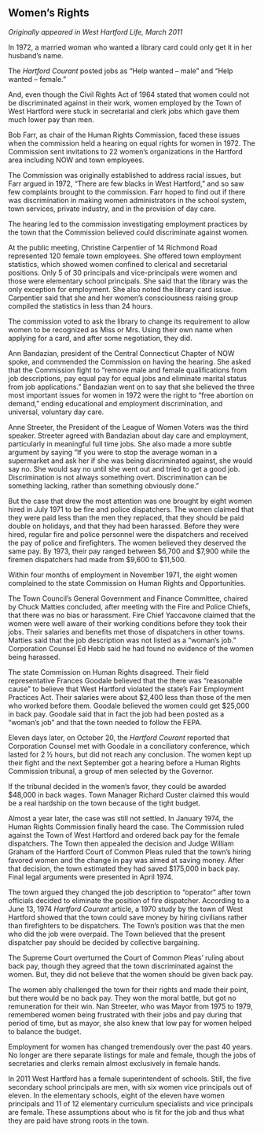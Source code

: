## Women’s Rights {-}

*Originally appeared in West Hartford Life, March 2011*

In 1972, a married woman who wanted a library card could only get it in her husband’s name.

The *Hartford Courant* posted jobs as “Help wanted – male” and “Help wanted – female.”

And, even though the Civil Rights Act of 1964 stated that women could not be discriminated against in their work, women employed by the Town of West Hartford were stuck in secretarial and clerk jobs which gave them much lower pay than men.

Bob Farr, as chair of the Human Rights Commission, faced these issues when the commission held a hearing on equal rights for women in 1972. The Commission sent invitations to 22 women’s organizations in the Hartford area including NOW and town employees.

The Commission was originally established to address racial issues, but Farr argued in 1972, “There are few blacks in West Hartford,” and so saw few complaints brought to the commission. Farr hoped to find out if there was discrimination in making women administrators in the school system, town services, private industry, and in the provision of day care.

The hearing led to the commission investigating employment practices by the town that the Commission believed could discriminate against women.

At the public meeting, Christine Carpentier of 14 Richmond Road represented 120 female town employees. She offered town employment statistics, which showed women confined to clerical and secretarial positions. Only 5 of 30 principals and vice-principals were women and those were elementary school principals. She said that the library was the only exception for employment. She also noted the library card issue. Carpentier said that she and her women’s consciousness raising group compiled the statistics in less than 24 hours.

The commission voted to ask the library to change its requirement to allow women to be recognized as Miss or Mrs. Using their own name when applying for a card, and after some negotiation, they did.

Ann Bandazian, president of the Central Connecticut Chapter of NOW spoke, and commended the Commission on having the hearing. She asked that the Commission fight to “remove male and female qualifications from job descriptions, pay equal pay for equal jobs and eliminate marital status from job applications.” Bandazian went on to say that she believed the three most important issues for women in 1972 were the right to “free abortion on demand,” ending educational and employment discrimination, and universal, voluntary day care.

Anne Streeter, the President of the League of Women Voters was the third speaker. Streeter agreed with Bandazian about day care and employment, particularly in meaningful full time jobs. She also made a more subtle argument by saying “If you were to stop the average woman in a supermarket and ask her if she was being discriminated against, she would say no. She would say no until she went out and tried to get a good job. Discrimination is not always something overt. Discrimination can be something lacking, rather than something obviously done.”

But the case that drew the most attention was one brought by eight women hired in July 1971 to be fire and police dispatchers. The women claimed that they were paid less than the men they replaced, that they should be paid double on holidays, and that they had been harassed. Before they were hired, regular fire and police personnel were the dispatchers and received the pay of police and firefighters. The women believed they deserved the same pay. By 1973, their pay ranged between $6,700 and $7,900 while the firemen dispatchers had made from $9,600 to $11,500.

Within four months of employment in November 1971, the eight women complained to the state Commission on Human Rights and Opportunities.

The Town Council’s General Government and Finance Committee, chaired by Chuck Matties concluded, after meeting with the Fire and Police Chiefs, that there was no bias or harassment. Fire Chief Yaccavone claimed that the women were well aware of their working conditions before they took their jobs. Their salaries and benefits met those of dispatchers in other towns. Matties said that the job description was not listed as a “woman’s job.” Corporation Counsel Ed Hebb said he had found no evidence of the women being harassed.

The state Commission on Human Rights disagreed. Their field representative Frances Goodale believed that the there was “reasonable cause" to believe that West Hartford violated the state's Fair Employment Practices Act. Their salaries were about $2,400 less than those of the men who worked before them. Goodale believed the women could get $25,000 in back pay. Goodale said that in fact the job had been posted as a “woman’s job” and that the town needed to follow the FEPA.

Eleven days later, on October 20, the *Hartford Courant* reported that Corporation Counsel met with Goodale in a conciliatory conference, which lasted for 2 ½ hours, but did not reach any conclusion. The women kept up their fight and the next September got a hearing before a Human Rights Commission tribunal, a group of men selected by the Governor.

If the tribunal decided in the women’s favor, they could be awarded $48,000 in back wages. Town Manager Richard Custer claimed this would be a real hardship on the town because of the tight budget.

Almost a year later, the case was still not settled. In January 1974, the Human Rights Commission finally heard the case. The Commission ruled against the Town of West Hartford and ordered back pay for the female dispatchers. The Town then appealed the decision and Judge William Graham of the Hartford Court of Common Pleas ruled that the town’s hiring favored women and the change in pay was aimed at saving money. After that decision, the town estimated they had saved $175,000 in back pay. Final legal arguments were presented in April 1974.

The town argued they changed the job description to "operator" after town officials decided to eliminate the position of fire dispatcher. According to a June 13, 1974 *Hartford Courant* article, a 1970 study by the town of West Hartford showed that the town could save money by hiring civilians rather than firefighters to be dispatchers. The Town’s position was that the men who did the job were overpaid. The Town believed that the present dispatcher pay should be decided by collective bargaining.

The Supreme Court overturned the Court of Common Pleas’ ruling about back pay, though they agreed that the town discriminated against the women. But, they did not believe that the women should be given back pay.

The women ably challenged the town for their rights and made their point, but there would be no back pay. They won the moral battle, but got no remuneration for their win. Nan Streeter, who was Mayor from 1975 to 1979, remembered women being frustrated with their jobs and pay during that period of time, but as mayor, she also knew that low pay for women helped to balance the budget.

Employment for women has changed tremendously over the past 40 years. No longer are there separate listings for male and female, though the jobs of secretaries and clerks remain almost exclusively in female hands.

In 2011 West Hartford has a female superintendent of schools. Still, the five secondary school principals are men, with six women vice principals out of eleven. In the elementary schools, eight of the eleven have women principals and 11 of 12 elementary curriculum specialists and vice principals are female. These assumptions about who is fit for the job and thus what they are paid have strong roots in the town.
